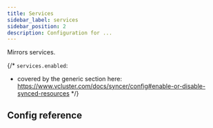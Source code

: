 ```yaml
---
title: Services
sidebar_label: services
sidebar_position: 2
description: Configuration for ...
---
```



Mirrors services.

{/*
`services.enabled`:
- covered by the generic section here: https://www.vcluster.com/docs/syncer/config#enable-or-disable-synced-resources
*/}

## Config reference

<EnableSwitch/>